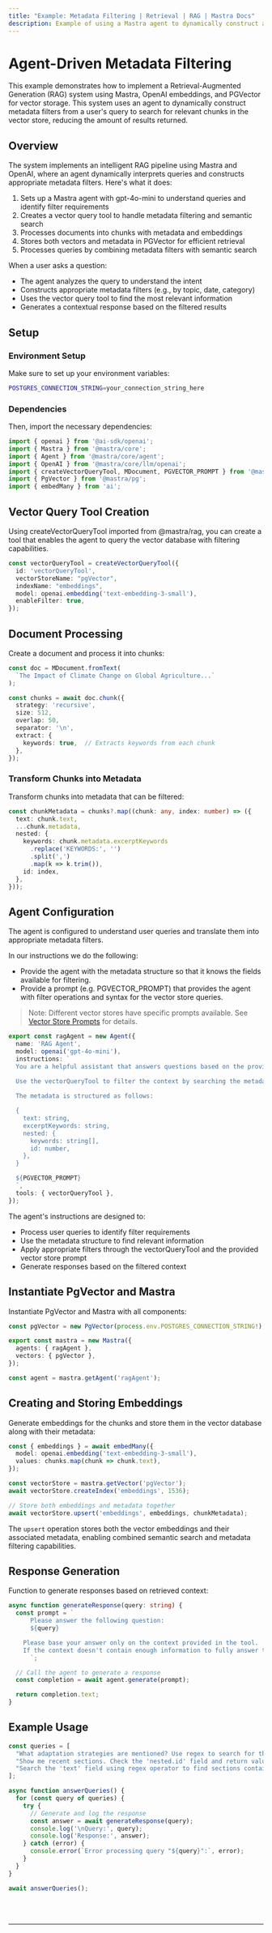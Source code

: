 ```yaml
---
title: "Example: Metadata Filtering | Retrieval | RAG | Mastra Docs"
description: Example of using a Mastra agent to dynamically construct and apply metadata filters for precise document retrieval.
---
```



# Agent-Driven Metadata Filtering

This example demonstrates how to implement a Retrieval-Augmented Generation (RAG) system using Mastra, OpenAI embeddings, and PGVector for vector storage.
This system uses an agent to dynamically construct metadata filters from a user's query to search for relevant chunks in the vector store, reducing the amount of results returned.

## Overview

The system implements an intelligent RAG pipeline using Mastra and OpenAI, where an agent dynamically interprets queries and constructs appropriate metadata filters. Here's what it does:

1. Sets up a Mastra agent with gpt-4o-mini to understand queries and identify filter requirements
2. Creates a vector query tool to handle metadata filtering and semantic search
3. Processes documents into chunks with metadata and embeddings
4. Stores both vectors and metadata in PGVector for efficient retrieval
5. Processes queries by combining metadata filters with semantic search

When a user asks a question:
   - The agent analyzes the query to understand the intent
   - Constructs appropriate metadata filters (e.g., by topic, date, category)
   - Uses the vector query tool to find the most relevant information
   - Generates a contextual response based on the filtered results

## Setup

### Environment Setup

Make sure to set up your environment variables:

```bash filename=".env"
POSTGRES_CONNECTION_STRING=your_connection_string_here
```

### Dependencies

Then, import the necessary dependencies:

```typescript copy showLineNumbers filename="src/mastra/index.ts"
import { openai } from '@ai-sdk/openai';
import { Mastra } from '@mastra/core';
import { Agent } from '@mastra/core/agent';
import { OpenAI } from '@mastra/core/llm/openai';
import { createVectorQueryTool, MDocument, PGVECTOR_PROMPT } from '@mastra/rag';
import { PgVector } from '@mastra/pg';
import { embedMany } from 'ai';
```

## Vector Query Tool Creation

Using createVectorQueryTool imported from @mastra/rag, you can create a tool that enables the agent to query the vector database with filtering capabilities.

```typescript copy showLineNumbers{9} filename="src/mastra/index.ts"
const vectorQueryTool = createVectorQueryTool({
  id: 'vectorQueryTool',
  vectorStoreName: "pgVector",
  indexName: "embeddings",
  model: openai.embedding('text-embedding-3-small'),
  enableFilter: true,
});
```

## Document Processing

Create a document and process it into chunks:

```typescript copy showLineNumbers{17} filename="src/mastra/index.ts"
const doc = MDocument.fromText(
  `The Impact of Climate Change on Global Agriculture...`
);

const chunks = await doc.chunk({
  strategy: 'recursive',
  size: 512,
  overlap: 50,
  separator: '\n',
  extract: {
    keywords: true,  // Extracts keywords from each chunk
  },
});
```

### Transform Chunks into Metadata

Transform chunks into metadata that can be filtered:

```typescript copy showLineNumbers{31} filename="src/mastra/index.ts"
const chunkMetadata = chunks?.map((chunk: any, index: number) => ({
  text: chunk.text,
  ...chunk.metadata,
  nested: {
    keywords: chunk.metadata.excerptKeywords
      .replace('KEYWORDS:', '')
      .split(',')
      .map(k => k.trim()),
    id: index,
  },
}));
```

## Agent Configuration

The agent is configured to understand user queries and translate them into appropriate metadata filters.

In our instructions we do the following:
- Provide the agent with the metadata structure so that it knows the fields available for filtering.
- Provide a prompt (e.g. PGVECTOR_PROMPT) that provides the agent with filter operations and syntax for the vector store queries.

> Note: Different vector stores have specific prompts available. See [Vector Store Prompts](../../docs/reference/tools/vector-query-tool#vector-store-prompts) for details.

```typescript copy showLineNumbers{43} filename="src/mastra/index.ts"
export const ragAgent = new Agent({
  name: 'RAG Agent',
  model: openai('gpt-4o-mini'),
  instructions: `
  You are a helpful assistant that answers questions based on the provided context. Keep your answers concise and relevant.

  Use the vectorQueryTool to filter the context by searching the metadata.
  
  The metadata is structured as follows:

  {
    text: string,
    excerptKeywords: string,
    nested: {
      keywords: string[],
      id: number,
    },
  }

  ${PGVECTOR_PROMPT}
  `,
  tools: { vectorQueryTool },
});
```

The agent's instructions are designed to:
- Process user queries to identify filter requirements
- Use the metadata structure to find relevant information
- Apply appropriate filters through the vectorQueryTool and the provided vector store prompt
- Generate responses based on the filtered context

## Instantiate PgVector and Mastra

Instantiate PgVector and Mastra with all components:

```typescript copy showLineNumbers{69} filename="src/mastra/index.ts"
const pgVector = new PgVector(process.env.POSTGRES_CONNECTION_STRING!);

export const mastra = new Mastra({
  agents: { ragAgent },
  vectors: { pgVector },
});

const agent = mastra.getAgent('ragAgent');
```

## Creating and Storing Embeddings

Generate embeddings for the chunks and store them in the vector database along with their metadata:

```typescript copy showLineNumbers{78} filename="src/mastra/index.ts"
const { embeddings } = await embedMany({
  model: openai.embedding('text-embedding-3-small'),
  values: chunks.map(chunk => chunk.text),
});

const vectorStore = mastra.getVector('pgVector');
await vectorStore.createIndex('embeddings', 1536);

// Store both embeddings and metadata together
await vectorStore.upsert('embeddings', embeddings, chunkMetadata);
```

The `upsert` operation stores both the vector embeddings and their associated metadata, enabling combined semantic search and metadata filtering capabilities.

## Response Generation

Function to generate responses based on retrieved context:

```typescript copy showLineNumbers{90} filename="src/mastra/index.ts"
async function generateResponse(query: string) {
  const prompt = `
      Please answer the following question:
      ${query}

    Please base your answer only on the context provided in the tool.
    If the context doesn't contain enough information to fully answer the question, please state that explicitly.
      `;

  // Call the agent to generate a response
  const completion = await agent.generate(prompt);

  return completion.text;
}
```

## Example Usage

```typescript copy showLineNumbers{105} filename="src/mastra/index.ts"
const queries = [
  "What adaptation strategies are mentioned? Use regex to search for the word 'adaptation' in the 'nested.keywords' field.",
  "Show me recent sections. Check the 'nested.id' field and return values that are greater than 2.",
  "Search the 'text' field using regex operator to find sections containing 'temperature'.",
];

async function answerQueries() {
  for (const query of queries) {
    try {
      // Generate and log the response
      const answer = await generateResponse(query);
      console.log('\nQuery:', query);
      console.log('Response:', answer);
    } catch (error) {
      console.error(`Error processing query "${query}":`, error);
    }
  }
}

await answerQueries();
```

<br />
<br />
<hr className="dark:border-[#404040] border-gray-300" />
<br />
<br />
<GithubLink
  link={
    "https://github.com/mastra-ai/mastra/blob/main/examples/basics/rag/filter-rag"
  }
/>
